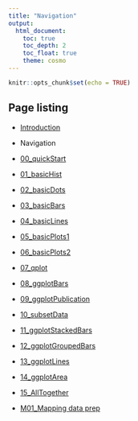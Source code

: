 ```yaml
---
title: "Navigation"
output:
  html_document: 
    toc: true
    toc_depth: 2
    toc_float: true
    theme: cosmo
---
```


```r
knitr::opts_chunk$set(echo = TRUE)
```

## Page listing

* [Introduction](index.html)

* Navigation

* [00_quickStart](00_quickStart.html)

* [01_basicHist](01_basicHist.html)

* [02_basicDots](02_basicDots.html)

* [03_basicBars](03_basicBars.html)

* [04_basicLines](04_basicLines.html)

* [05_basicPlots1](05_basicPlots1.html)

* [06_basicPlots2](06_basicPlots2.html)

* [07_qplot](07_qplot.html)

* [08_ggplotBars](08_ggplotBars.html)

* [09_ggplotPublication](09_ggplotPublication.html)

* [10_subsetData](10_subsetData.html)

* [11_ggplotStackedBars](11_ggplotStackedBars.html)

* [12_ggplotGroupedBars](12_ggplotGroupedBars.html)

* [13_ggplotLines](13_ggplotLines.html)
    
* [14_ggplotArea](14_ggplotArea.html)

* [15_AllTogether](15_AllTogether.html)

* [M01_Mapping data prep](M01_dataprep.html)